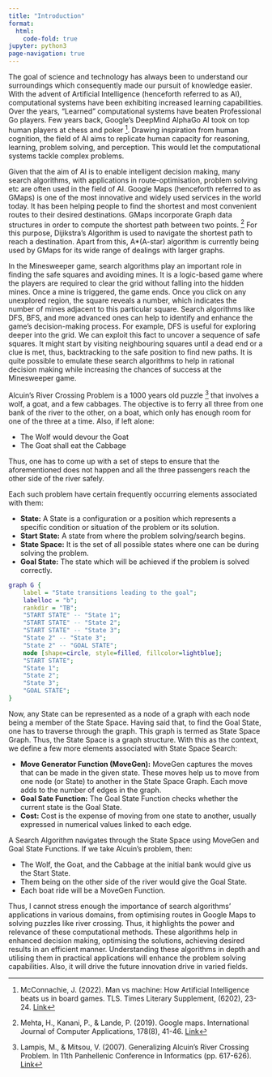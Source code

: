 ```yaml
---
title: "Introduction"
format:
  html:
    code-fold: true
jupyter: python3
page-navigation: true
---
```


<!-- Google tag (gtag.js) -->
<script async src="https://www.googletagmanager.com/gtag/js?id=G-43XXVJQ0JD"></script>
<script>
  window.dataLayer = window.dataLayer || [];
  function gtag(){dataLayer.push(arguments);}
  gtag('js', new Date());

  gtag('config', 'G-43XXVJQ0JD');
</script>

The goal of science and technology has always been to understand our surroundings which consequently made our pursuit of knowledge easier. With the advent of Artificial Intelligence (henceforth referred to as AI), computational systems have been exhibiting increased learning capabilities. Over the years, “Learned” computational systems have beaten Professional Go players. Few years back, Google’s DeepMind AlphaGo AI took on top human players at chess and poker [^1]. Drawing inspiration from human cognition, the field of AI aims to replicate human capacity for reasoning, learning, problem solving, and perception. This would let the computational systems tackle complex problems.

Given that the aim of AI is to enable intelligent decision making, many search algorithms, with applications in route-optimisation, problem solving etc are often used in the field of AI. Google Maps (henceforth referred to as GMaps) is one of the most innovative and widely used services in the world today. It has been helping people to find the shortest and most convenient routes to their desired destinations. GMaps incorporate Graph data structures in order to compute the shortest path between two points. [^2] For this purpose, Dijikstra’s Algorithm is used to navigate the shortest path to reach a destination. Apart from this, A*(A-star) algorithm is currently being used by GMaps for its wide range of dealings with larger graphs.

In the Minesweeper game, search algorithms play an important role in finding the safe squares and avoiding mines. It is a logic-based game where the players are required to clear the grid without falling into the hidden mines. Once a mine is triggered, the game ends. Once you click on any unexplored region, the square reveals a number, which indicates the number of mines adjacent to this particular square. Search algorithms like DFS, BFS, and more advanced ones can help to identify and enhance the game’s decision-making process. For example, DFS is useful for exploring deeper into the grid. We can exploit this fact to uncover a sequence of safe squares. It might start by visiting neighbouring squares until a dead end or a clue is met, thus, backtracking to the safe position to find new paths. It is quite possible to emulate these search algorithms to help in rational decision making while increasing the chances of success at the Minesweeper game. 

Alcuin’s River Crossing Problem is a 1000 years old puzzle [^3] that involves a wolf, a goat, and a few cabbages. The objective is to ferry all three from one bank of the river to the other, on a boat, which only has enough room for one of the three at a time. Also, if left alone:

<ul>
  <li>The Wolf would devour the Goat</li>
  <li>The Goat shall eat the Cabbage</li>
</ul>

Thus, one has to come up with a set of steps to ensure that the aforementioned does not happen and all the three passengers reach the other side of the river safely. 

Each such problem have certain frequently occurring elements associated with them:

<ul>
  <li>**State:** A State is a configuration or a position which represents a specific condition or situation of the problem or its solution.</li>
  <li>**Start State:** A state from where the problem solving/search begins.</li>
  <li>**State Space:** It is the set of all possible states where one can be during solving the problem.</li>
  <li>**Goal State:** The state which will be achieved if the problem is solved correctly.</li>
</ul>

```dot
graph G {
    label = "State transitions leading to the goal";  
    labelloc = "b";  
    rankdir = "TB";
    "START STATE" -- "State 1";
    "START STATE" -- "State 2";
    "START STATE" -- "State 3";
    "State 2" -- "State 3";
    "State 2" -- "GOAL STATE";
    node [shape=circle, style=filled, fillcolor=lightblue];
    "START STATE";
    "State 1";
    "State 2";
    "State 3";
    "GOAL STATE";
}
```

Now, any State can be represented as a node of a graph with each node being a member of the State Space. Having said that, to find the Goal State, one has to traverse through the graph. This graph is termed as State Space Graph. Thus, the State Space is a graph structure. With this as the context, we define a few more elements associated with State Space Search:

<ul>
  <li>**Move Generator Function (MoveGen):** MoveGen captures the moves that can be made in the given state. These moves help us to move from one node (or State) to another in the State Space Graph. Each move adds to the number of edges in the graph.</li>
  <li>**Goal Sate Function:** The Goal State Function checks whether the current state is the Goal State.</li>
  <li>**Cost:** Cost is the expense of moving from one state to another, usually expressed in numerical values linked to each edge.</li>
</ul>

A Search Algorithm navigates through the State Space using MoveGen and Goal State Functions. If we take Alcuin’s problem, then:

<ul>
  <li>The Wolf, the Goat, and the Cabbage at the initial bank would give us the Start State.</li>
  <li>Them being on the other side of the river would give the Goal State.</li>
  <li>Each boat ride will be a MoveGen Function.</li>
</ul>

Thus, I cannot stress enough the importance of search algorithms’ applications in various domains, from optimising routes in Google Maps to solving puzzles like river crossing. Thus, it highlights the power and relevance of these computational methods. These algorithms help in enhanced decision making, optimising the solutions, achieving desired results in an efficient manner. Understanding these algorithms in depth and utilising them in practical applications will enhance the problem solving capabilities. Also, it will drive the future innovation drive in varied fields. 

[^1]: McConnachie, J. (2022). Man vs machine: How Artificial Intelligence beats us in board games. TLS. Times Literary Supplement, (6202), 23-24. [Link](https://go.gale.com/ps/i.do?id=GALE%7CA695918409&sid=googleScholar&v=2.1&it=r&linkaccess=abs&issn=0307661X&p=AONE&sw=w&userGroupName=anon%7E28cd6843&aty=open-web-entry)
[^2]: Mehta, H., Kanani, P., & Lande, P. (2019). Google maps. International Journal of Computer Applications, 178(8), 41-46. [Link](https://www.ijcaonline.org/archives/volume178/number8/30554-2019918791/)
[^3]: Lampis, M., & Mitsou, V. (2007). Generalizing Alcuin’s River Crossing Problem. In 11th Panhellenic Conference in Informatics (pp. 617-626). [Link](http://pci2007.upatras.gr/proceedings/PCI2007_volA/A_617-626_Lampis.pdf)